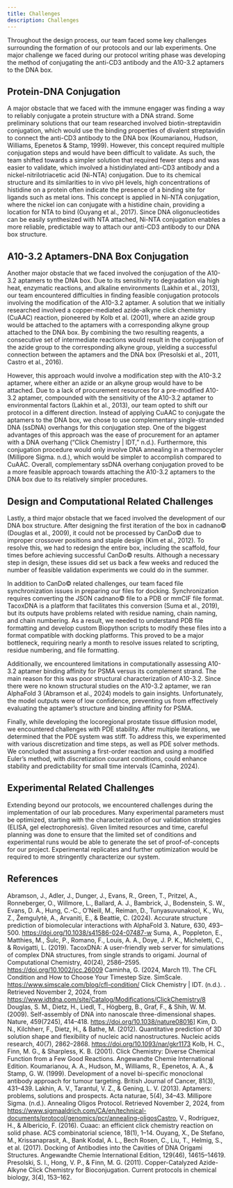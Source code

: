 ```yaml
---
title: Challenges
description: Challenges
---
```



Throughout the design process, our team faced some key challenges surrounding the formation of our protocols and our lab experiments. One major challenge we faced during our protocol writing phase was developing the method of conjugating the anti-CD3 antibody and the A10-3.2 aptamers to the DNA box.

## Protein-DNA Conjugation

A major obstacle that we faced with the immune engager was finding a way to reliably conjugate a protein structure with a DNA strand. Some preliminary solutions that our team researched involved biotin-streptavidin conjugation, which would use the binding properties of divalent streptavidin to connect the anti-CD3 antibody to the DNA box (Koumarianou, Hudson, Williams, Epenetos & Stamp, 1999). However, this concept required multiple conjugation steps and would have been difficult to validate. As such, the team shifted towards a simpler solution that required fewer steps and was easier to validate, which involved a histidinylated anti-CD3 antibody and a nickel-nitrilotriacetic acid (Ni-NTA) conjugation. Due to its chemical structure and its similarities to in vivo pH levels, high concentrations of histidine on a protein often indicate the presence of a binding site for ligands such as metal ions. This concept is applied in Ni-NTA conjugation, where the nickel ion can conjugate with a histidine chain, providing a location for NTA to bind (Ouyang et al., 2017). Since DNA oligonucleotides can be easily synthesized with NTA attached, Ni-NTA conjugation enables a more reliable, predictable way to attach our anti-CD3 antibody to our DNA box structure.

## A10-3.2 Aptamers-DNA Box Conjugation

Another major obstacle that we faced involved the conjugation of the A10-3.2 aptamers to the DNA box. Due to its sensitivity to degradation via high heat, enzymatic reactions, and alkaline environments (Lakhin et al., 2013), our team encountered difficulties in finding feasible conjugation protocols involving the modification of the A10-3.2 aptamer. A solution that we initially researched involved a copper-mediated azide-alkyne click chemistry (CuAAC) reaction, pioneered by Kolb et al. (2001), where an azide group would be attached to the aptamers with a corresponding alkyne group attached to the DNA box. By combining the two resulting reagents, a consecutive set of intermediate reactions would result in the conjugation of the azide group to the corresponding alkyne group, yielding a successful connection between the aptamers and the DNA box (Presolski et al., 2011, Castro et al., 2016).

However, this approach would involve a modification step with the A10-3.2 aptamer, where either an azide or an alkyne group would have to be attached. Due to a lack of procurement resources for a pre-modified A10-3.2 aptamer, compounded with the sensitivity of the A10-3.2 aptamer to environmental factors (Lakhin et al., 2013), our team opted to shift our protocol in a different direction. Instead of applying CuAAC to conjugate the aptamers to the DNA box, we chose to use complementary single-stranded DNA (ssDNA) overhangs for this conjugation step. One of the biggest advantages of this approach was the ease of procurement for an aptamer with a DNA overhang (“Click Chemistry | IDT,” n.d.). Furthermore, this conjugation procedure would only involve DNA annealing in a thermocycler (Millipore Sigma. n.d.), which would be simpler to accomplish compared to CuAAC. Overall, complementary ssDNA overhang conjugation proved to be a more feasible approach towards attaching the A10-3.2 aptamers to the DNA box due to its relatively simpler procedures.

## Design and Computational Related Challenges

Lastly, a third major obstacle that we faced involved the development of our DNA box structure. After designing the first iteration of the box in cadnano&copy; (Douglas et al., 2009), it could not be processed by CanDo&copy; due to improper crossover positions and staple design (Kim et al., 2012). To resolve this, we had to redesign the entire box, including the scaffold, four times before achieving successful CanDo&copy; results. Although a necessary step in design, these issues did set us back a few weeks and reduced the number of feasible validation experiments we could do in the summer.

In addition to CanDo&copy; related challenges, our team faced file synchronization issues in preparing our files for docking. Synchronization requires converting the JSON cadnano&copy; file to a PDB or mmCIF file format. TacoxDNA is a platform that facilitates this conversion (Suma et al., 2019), but its outputs have problems related with residue naming, chain naming, and chain numbering. As a result, we needed to understand PDB file formatting and develop custom Biopython scripts to modify these files into a format compatible with docking platforms. This proved to be a major bottleneck, requiring nearly a month to resolve issues related to scripting, residue numbering, and file formatting.

Additionally, we encountered limitations in computationally assessing A10-3.2 aptamer binding affinity for PSMA versus its complement strand. The main reason for this was poor structural characterization of A10-3.2. Since there were no known structural studies on the A10-3.2 aptamer, we ran AlphaFold 3 (​​Abramson et al., 2024) models to gain insights. Unfortunately, the model outputs were of low confidence, preventing us from effectively evaluating the aptamer’s structure and binding affinity for PSMA.

Finally, while developing the locoregional prostate tissue diffusion model, we encountered challenges with PDE stability. After multiple iterations, we determined that the PDE system was stiff. To address this, we experimented with various discretization and time steps, as well as PDE solver methods. We concluded that assuming a first-order reaction and using a modified Euler’s method, with discretization courant conditions, could enhance stability and predictability for small time intervals (Caminha, 2024).

## Experimental Related Challenges

Extending beyond our protocols, we encountered challenges during the implementation of our lab procedures. Many experimental parameters must be optimized, starting with the characterization of our validation strategies (ELISA, gel electrophoresis). Given limited resources and time, careful planning was done to ensure that the limited set of conditions and experimental runs would be able to generate the set of proof-of-concepts for our project. Experimental replicates and further optimization would be required to more stringently characterize our system.

## References

<ReferenceList>

​​Abramson, J., Adler, J., Dunger, J., Evans, R., Green, T., Pritzel, A., Ronneberger, O., Willmore, L., Ballard, A. J., Bambrick, J., Bodenstein, S. W., Evans, D. A., Hung, C.-C., O’Neill, M., Reiman, D., Tunyasuvunakool, K., Wu, Z., Žemgulytė, A., Arvaniti, E., & Beattie, C. (2024). Accurate structure prediction of biomolecular interactions with AlphaFold 3. Nature, 630, 493–500. https://doi.org/10.1038/s41586-024-07487-w
Suma, A., Poppleton, E., Matthies, M., Šulc, P., Romano, F., Louis, A. A., Doye, J. P. K., Micheletti, C., & Rovigatti, L. (2019). TacoxDNA: A user-friendly web server for simulations of complex DNA structures, from single strands to origami. Journal of Computational Chemistry, 40(24), 2586–2595. https://doi.org/10.1002/jcc.26009
Caminha, G. (2024, March 11). The CFL Condition and How to Choose Your Timestep Size. SimScale. https://www.simscale.com/blog/cfl-condition/
Click Chemistry | IDT. (n.d.). . Retrieved November 2, 2024, from https://www.idtdna.com/site/Catalog/Modifications/ClickChemistry/8
Douglas, S. M., Dietz, H., Liedl, T., Högberg, B., Graf, F., & Shih, W. M. (2009). Self-assembly of DNA into nanoscale three-dimensional shapes. Nature, 459(7245), 414–418. https://doi.org/10.1038/nature08016]
Kim, D. N., Kilchherr, F., Dietz, H., & Bathe, M. (2012). Quantitative prediction of 3D solution shape and flexibility of nucleic acid nanostructures. Nucleic acids research, 40(7), 2862–2868. https://doi.org/10.1093/nar/gkr1173
Kolb, H. C., Finn, M. G., & Sharpless, K. B. (2001). Click Chemistry: Diverse Chemical Function from a Few Good Reactions. Angewandte Chemie International Edition.
Koumarianou, A. A., Hudson, M., Williams, R., Epenetos, A. A., & Stamp, G. W. (1999). Development of a novel bi-specific monoclonal antibody approach for tumour targeting. British Journal of Cancer, 81(3), 431–439.
Lakhin, A. V., Tarantul, V. Z., & Gening, L. V. (2013). Aptamers: problems, solutions and prospects. Acta naturae, 5(4), 34–43.
Millipore Sigma. (n.d.). Annealing Oligos Protocol. Retrieved November 2, 2024, from https://www.sigmaaldrich.com/CA/en/technical-documents/protocol/genomics/pcr/annealing-oligosCastro, V., Rodríguez, H., & Albericio, F. (2016). Cuaac: an efficient click chemistry reaction on solid phase. ACS combinatorial science, 18(1), 1–14.
Ouyang, X., De Stefano, M., Krissanaprasit, A., Bank Kodal, A. L., Bech Rosen, C., Liu, T., Helmig, S., et al. (2017). Docking of Antibodies into the Cavities of DNA Origami Structures. Angewandte Chemie International Edition, 129(46), 14615–14619.
Presolski, S. I., Hong, V. P., & Finn, M. G. (2011). Copper-Catalyzed Azide-Alkyne Click Chemistry for Bioconjugation. Current protocols in chemical biology, 3(4), 153–162.

</ReferenceList>
